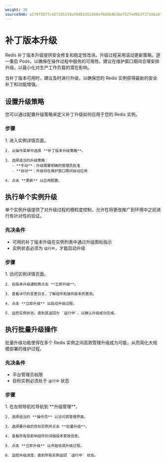 ```yaml
---
weight: 30
sourceSHA: a170f5bf7c427155159af0d81d52d58efb0db4b36ef527e08b3f3710b16fdb3c
---
```


# 补丁版本升级

Redis 补丁版本升级提供安全修复和稳定性改进。升级过程采用滚动更新策略，逐一重启 Pods，以确保在操作过程中服务的可用性。建议在维护窗口期间合理安排升级，以最小化对生产工作负载的潜在影响。

当补丁版本可用时，建议及时进行升级，以确保您的 Redis 实例获得最新的安全补丁和功能增强。

## 设置升级策略

您可以通过配置升级策略来定义补丁升级如何应用于您的 Redis 实例。

### 步骤

<Tabs>
  <Tab label="Web 控制台">
    1. 进入实例详情页面。

    2. 从操作菜单中选择 **补丁版本升级策略**。

    3. 选择适当的升级策略：
       - **手动**：升级需要明确的管理员批准
       - **自动**：升级将在维护窗口期间自动应用

    4. 点击 **更新** 以应用配置。
  </Tab>
</Tabs>

## 执行单个实例升级

单个实例升级提供了对升级过程的细粒度控制，允许在将更改推广到环境中之前进行有针对性的验证。

### 先决条件

- 可用的补丁版本升级在实例列表中通过升级图标指示
- 实例状态必须为 `运行中`，才能启动升级

### 步骤

<Tabs>
  <Tab label="Web 控制台">
    1. 访问实例详情页面。

    2. 在版本升级通知旁点击 **立即升级**。

    3. 查看详尽的变更日志，了解组件和插件版本的更改。

    4. 点击 **立即升级** 以启动升级过程。

    5. 监控实例状态，直到其返回为 `运行中`，以确认升级成功完成。
  </Tab>
</Tabs>

## 执行批量升级操作

批量升级功能使得在多个 Redis 实例之间高效管理升级成为可能，从而简化大规模部署的维护过程。

### 先决条件

- 平台管理员权限
- 目标实例必须处于 `运行中` 状态

### 步骤

<Tabs>
  <Tab label="Web 控制台">
    1. 在左侧导航栏导航到 **升级管理**。

    2. 选择适当的 **操作员** 以访问其管理界面。

    3. 选择要升级的目标实例并点击 **批量升级**。

    4. 查看所有受影响组件的详细版本更改信息。

    5. 点击 **立即升级** 以开始协调升级过程。

    6. 监控升级进度，直到所有实例返回 `运行中` 状态。
  </Tab>
</Tabs>
